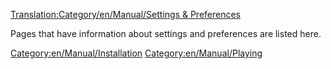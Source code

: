 [[Translation:Category/en/Manual/Settings & Preferences]]

Pages that have information about settings and preferences are listed here.

[[Category:en/Manual/Installation]]
[[Category:en/Manual/Playing]]
